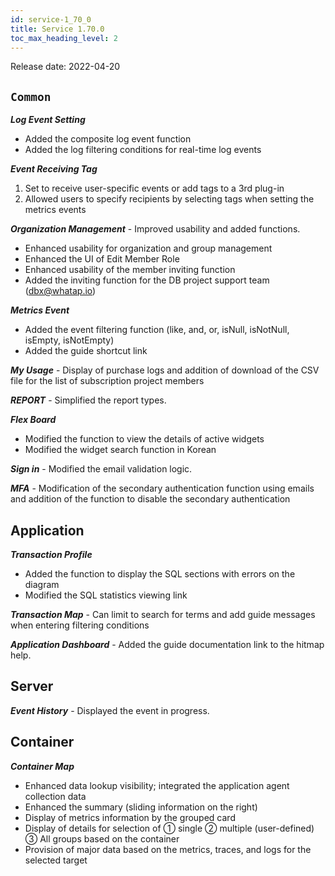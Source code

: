 ```yaml
---
id: service-1_70_0
title: Service 1.70.0
toc_max_heading_level: 2
---
```



Release date: 2022-04-20

## `Common`

**_Log Event Setting_**

-   Added the composite log event function
-   Added the log filtering conditions for real-time log events

**_Event Receiving Tag_**

1.  Set to receive user-specific events or add tags to a 3rd plug-in
2.  Allowed users to specify recipients by selecting tags when setting the metrics events

**_Organization Management_** - Improved usability and added functions.

-   Enhanced usability for organization and group management
-   Enhanced the UI of Edit Member Role
-   Enhanced usability of the member inviting function
-   Added the inviting function for the DB project support team (dbx@whatap.io)

**_Metrics Event_** 

-   Added the event filtering function (like, and, or, isNull, isNotNull, isEmpty, isNotEmpty)
-   Added the guide shortcut link 

**_My Usage_** - Display of purchase logs and addition of download of the CSV file for the list of subscription project members 

**_REPORT_** - Simplified the report types.

**_Flex Board_**

-   Modified the function to view the details of active widgets
-   Modified the widget search function in Korean 

**_Sign in_** - Modified the email validation logic.

**_MFA_** - Modification of the secondary authentication function using emails and addition of the function to disable the secondary authentication

## Application

**_Transaction Profile_** 

-   Added the function to display the SQL sections with errors on the diagram
-   Modified the SQL statistics viewing link

**_Transaction Map_** - Can limit to search for terms and add guide messages when entering filtering conditions

**_Application Dashboard_** - Added the guide documentation link to the hitmap help.

## Server

**_Event History_** - Displayed the event in progress.

## Container

**_Container Map_**

-   Enhanced data lookup visibility; integrated the application agent collection data
-   Enhanced the summary (sliding information on the right)
-   Display of metrics information by the grouped card
-   Display of details for selection of ① single ② multiple (user-defined) ③ All groups based on the container
-   Provision of major data based on the metrics, traces, and logs for the selected target
